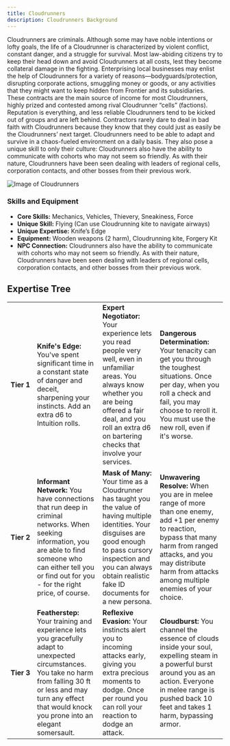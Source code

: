 ```yaml
---
title: Cloudrunners
description: Cloudrunners Background
---
```


Cloudrunners are criminals. Although some may have noble intentions or lofty goals, the life of a Cloudrunner is characterized by violent conflict, constant danger, and a struggle for survival. Most law-abiding citizens try to keep their head down and avoid Cloudrunners at all costs, lest they become collateral damage in the fighting. Enterprising local businesses may enlist the help of Cloudrunners for a variety of reasons—bodyguards/protection, disrupting corporate actions, smuggling money or goods, or any activities that they might want to keep hidden from Frontier and its subsidiaries. These contracts are the main source of income for most Cloudrunners, highly prized and contested among rival Cloudrunner “cells” (factions). Reputation is everything, and less reliable Cloudrunners tend to be kicked out of groups and are left behind. Contractors rarely dare to deal in bad faith with Cloudrunners because they know that they could just as easily be the Cloudrunners’ next target. Cloudrunners need to be able to adapt and survive in a chaos-fueled environment on a daily basis. They also pose a unique skill to only their culture:  Cloudrunners also have the ability to communicate with cohorts who may not seem so friendly. As with their nature, Cloudrunners have been seen dealing with leaders of regional cells, corporation contacts, and other bosses from their previous work.

![Image of Cloudrunners](../../../assets/archipelago/cloudrunner.jpg)

### Skills and Equipment
- **Core Skills:** Mechanics, Vehicles, Thievery, Sneakiness, Force
- **Unique Skill:** Flying (Can use Cloudrunning kite to navigate airways)
- **Unique Expertise:** Knife’s Edge
- **Equipment:** Wooden weapons (2 harm), Cloudrunning kite, Forgery Kit
- **NPC Connection:** Cloudrunners also have the ability to communicate with cohorts who may not seem so friendly. As with their nature, Cloudrunners have been seen dealing with leaders of regional cells, corporation contacts, and other bosses from their previous work.

## Expertise Tree
|   |   |   |   |
|---|---|---|---|
| **Tier&nbsp;1** | **Knife's Edge:** You've spent significant time in a constant state of danger and deceit, sharpening your instincts. Add an extra d6 to Intuition rolls.                                                                        | **Expert Negotiator:** Your experience lets you read people very well, even in unfamiliar areas. You always know whether you are being offered a fair deal, and you roll an extra d6 on bartering checks that involve your services.    | **Dangerous Determination:** Your tenacity can get you through the toughest situations. Once per day, when you roll a check and fail, you may choose to reroll it. You must use the new roll, even if it's worse.                    |
| **Tier&nbsp;2** | **Informant Network:** You have connections that run deep in criminal networks. When seeking information, you are able to find someone who can either tell you or find out for you - for the right price, of course.            | **Mask of Many:** Your time as a Cloudrunner has taught you the value of having multiple identities. Your disguises are good enough to pass cursory inspection and you can always obtain realistic fake ID documents for a new persona. | **Unwavering Resolve:** When you are in melee range of more than one enemy, add +1 per enemy to reaction, bypass that many harm from ranged attacks, and you may distribute harm from attacks among multiple enemies of your choice. |
| **Tier&nbsp;3** | **Featherstep:** Your training and experience lets you gracefully adapt to unexpected circumstances. You take no harm from falling 30 ft or less and may turn any effect that would knock you prone into an elegant somersault. | **Reflexive Evasion:** Your instincts alert you to incoming attacks early, giving you extra precious moments to dodge. Once per round you can roll your reaction to dodge an attack.                                                    | **Cloudburst:** You channel the essence of clouds inside your soul, expelling steam in a powerful burst around you as an action. Everyone in melee range is pushed back 10 feet and takes 1 harm, bypassing armor.                   |
